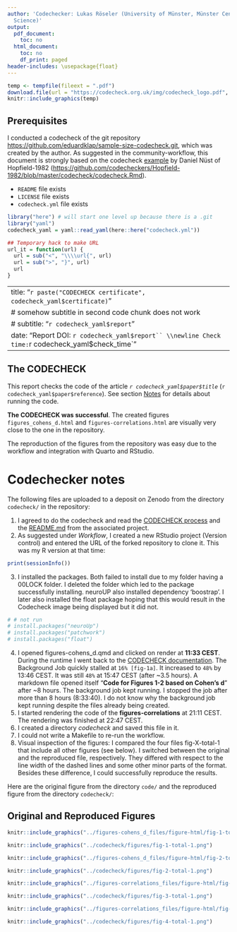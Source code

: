 ```yaml
---
author: 'Codechecker: Lukas Röseler (University of Münster, Münster Center for Open
  Science)'
output:
  pdf_document:
    toc: no
  html_document:
    toc: no
    df_print: paged
header-includes: \usepackage{float}
---
```


```r
temp <- tempfile(fileext = ".pdf")
download.file(url = "https://codecheck.org.uk/img/codecheck_logo.pdf", destfile = temp)
knitr::include_graphics(temp)
```

## Prerequisites

I conducted a codecheck of the git repository <https://github.com/eduardklap/sample-size-codecheck.git>, which was created by the author. As suggested in the community-workflow, this document is strongly based on the codecheck [example](https://codecheck.org.uk/guide/community-workflow#examples) by Daniel Nüst of Hopfield-1982 (<https://github.com/codecheckers/Hopfield-1982/blob/master/codecheck/codecheck.Rmd>).

-   `README` file exists
-   `LICENSE` file exists
-   `codecheck.yml` file exists

```r
library("here") # will start one level up because there is a .git
library("yaml")
codecheck_yaml = yaml::read_yaml(here::here("codecheck.yml"))
```

```r
## Temporary hack to make URL
url_it = function(url) {
  url = sub("<", "\\\\url{", url)
  url = sub(">", "}", url)
  url
}
```

---
title: "`r paste("CODECHECK certificate", codecheck_yaml$certificate)`"
# somehow subtitle in second code chunk does not work
# subtitle: "`r codecheck_yaml$report`"
date: "Report DOI: `r codecheck_yaml$report`` \\newline Check time: `r codecheck_yaml$check_time`"
---

## The CODECHECK

This report checks the code of the article *`r codecheck_yaml$paper$title`* (`r codecheck_yaml$paper$reference`). See section [Notes](notes) for details about running the code.

**The CODECHECK was successful**. The created figures `figures_cohens_d.html` and `figures-correlations.html` are visually very close to the one in the repository.

The reproduction of the figures from the repository was easy due to the workflow and integration with Quarto and RStudio.

\clearpage

# Codechecker notes {#notes}

The following files are uploaded to a deposit on Zenodo from the directory `codecheck/` in the repository:

1.  I agreed to do the codecheck and read the [CODECHECK process](https://codecheck.org.uk/process/) and the [README.md](https://github.com/eduardklap/sample-size-codecheck?tab=readme-ov-file) from the associated project.
2.  As suggested under *Workflow*, I created a new RStudio project (Version control) and entered the URL of the forked repository to clone it. This was my R version at that time:

```r
print(sessionInfo())
```

3.  I installed the packages. Both failed to install due to my folder having a 00LOCK folder. I deleted the folder which led to the package successfully installing. neuroUP also installed dependency 'boostrap'. I later also installed the float package hoping that this would result in the Codecheck image being displayed but it did not.

```r
# # not run
# install.packages("neuroUp")
# install.packages("patchwork")
# install.packages("float")
```

4.  I opened figures-cohens_d.qmd and clicked on render at **11:33 CEST**. During the runtime I went back to the [CODECHECK documentation](https://codecheck.org.uk/guide/community-workflow). The Background Job quickly stalled at `16% [fig-1a]`. It increased to `48%` by 13:46 CEST. It was still `48%` at 15:47 CEST (after \~3.5 hours). A markdown file opened itself "**Code for Figures 1-2 based on Cohen's d**" after \~8 hours. The background job kept running. I stopped the job after more than 8 hours (8:33:40). I do not know why the background job kept running despite the files already being created.
5.  I started rendering the code of the **figures-correlations** at 21:11 CEST. The rendering was finished at 22:47 CEST.
6.  I created a directory *codecheck* and saved this file in it.
7.  I could not write a Makefile to re-run the workflow.
8.  Visual inspection of the figures: I compared the four files fig-X-total-1 that include all other figures (see below). I switched between the original and the reproduced file, respectively. They differed with respect to the line width of the dashed lines and some other minor parts of the format. Besides these difference, I could successfully reproduce the results.

Here are the original figure from the directory `code/` and the reproduced figure from the directory `codecheck/`:

## Original and Reproduced Figures

```r
knitr::include_graphics("../figures-cohens_d_files/figure-html/fig-1-total-1.png")
```

```r
knitr::include_graphics("../codecheck/figures/fig-1-total-1.png")
```

```r
knitr::include_graphics("../figures-cohens_d_files/figure-html/fig-2-total-1.png")
```

```r
knitr::include_graphics("../codecheck/figures/fig-2-total-1.png")
```

```r
knitr::include_graphics("../figures-correlations_files/figure-html/fig-3-total-1.png")
```

```r
knitr::include_graphics("../codecheck/figures/fig-3-total-1.png")
```

```r
knitr::include_graphics("../figures-correlations_files/figure-html/fig-4-total-1.png")
```

```r
knitr::include_graphics("../codecheck/figures/fig-4-total-1.png")
```
